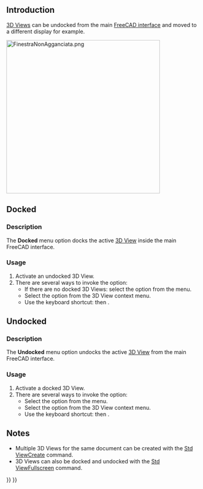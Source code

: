<languages/>

{{Docnav
|[[Std_ViewBoxZoom|ViewBoxZoom]]
|[[Std_ViewFullscreen|ViewFullscreen]]
|[[Std_View_Menu|Std View Menu]]
|IconL=Std_ViewBoxZoom.svg
|IconR=Std_ViewFullscreen.svg
|IconC=Freecad.svg
}}

<div class="mw-translate-fuzzy">
{{GuiCommand
<!--Empty=1 to suppress icon-->
|Name=Std ViewDockUndockFullscreen
|Empty=1
|MenuLocation=View → Document window → Docked/Undocked
|Workbenches=All
|Shortcut={{KEY|V}} {{KEY|D}} / {{KEY|V}} {{KEY|U}}
|SeeAlso=[[Std_ViewFullscreen|Std ViewFullscreen]], [[Std_MainFullscreen|Std MainFullscreen]]
}}
</div>

==Introduction==

[[3D_View|3D Views]] can be undocked from the main [[Interface|FreeCAD interface]] and moved to a different display for example.

[[Image:FinestraNonAgganciata.png|400px]]
{{Caption|An undocked 3D View}}

==Docked==

===Description===

The '''Docked''' menu option docks the active [[3D_View|3D View]] inside the main FreeCAD interface.

===Usage===

# Activate an undocked 3D View.
# There are several ways to invoke the option:
#* If there are no docked 3D Views: select the {{MenuCommand|View → Document Window → Docked}} option from the menu.
#* Select the {{MenuCommand|Document window → Docked}} option from the 3D View context menu.
#* Use the keyboard shortcut: {{KEY|V}} then {{KEY|D}}.

==Undocked==

===Description===

The '''Undocked''' menu option undocks the active [[3D_View|3D View]] from the main FreeCAD interface.

===Usage===

# Activate a docked 3D View.
# There are several ways to invoke the option:
#* Select the {{MenuCommand|View → Document Window → Undocked}} option from the menu.
#* Select the {{MenuCommand|Document Window → Undocked}} option from the 3D View context menu.
#* Use the keyboard shortcut: {{KEY|V}} then {{KEY|U}}.

==Notes==

* Multiple 3D Views for the same document can be created with the [[Std_ViewCreate|Std ViewCreate]] command.
* 3D Views can also be docked and undocked with the [[Std_ViewFullscreen|Std ViewFullscreen]] command.


{{Docnav
|[[Std_ViewBoxZoom|ViewBoxZoom]]
|[[Std_ViewFullscreen|ViewFullscreen]]
|[[Std_View_Menu|Std View Menu]]
|IconL=Std_ViewBoxZoom.svg
|IconR=Std_ViewFullscreen.svg
|IconC=Freecad.svg
}}

{{Std_Base_navi{{#translation:}}}}
{{Userdocnavi{{#translation:}}}}